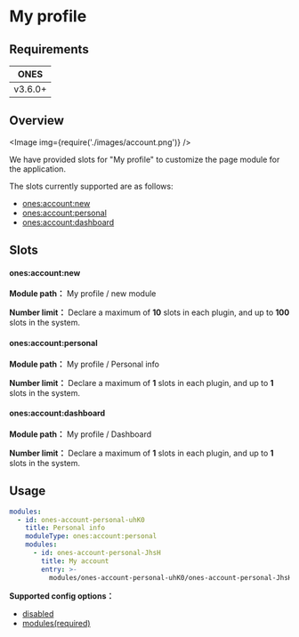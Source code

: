 # My profile

## Requirements

|  ONES   |
| :-----: |
| v3.6.0+ |

## Overview

<Image img={require('./images/account.png')} />

We have provided slots for "My profile" to customize the page module for the application.

The slots currently supported are as follows:

- [ones:account:new](#onesaccountnew)
- [ones:account:personal](#onesaccountpersonal)
- [ones:account:dashboard](#onesaccountdashboard)

## Slots

#### ones:account:new

**Module path：** My profile / new module

**Number limit：** Declare a maximum of **10** slots in each plugin, and up to **100** slots in the system.

#### ones:account:personal

**Module path：** My profile / Personal info

**Number limit：** Declare a maximum of **1** slots in each plugin, and up to **1** slots in the system.

#### ones:account:dashboard

**Module path：** My profile / Dashboard

**Number limit：** Declare a maximum of **1** slots in each plugin, and up to **1** slots in the system.

## Usage

```yaml
modules:
  - id: ones-account-personal-uhK0
    title: Personal info
    moduleType: ones:account:personal
    modules:
      - id: ones-account-personal-JhsH
        title: My account
        entry: >-
          modules/ones-account-personal-uhK0/ones-account-personal-JhsH/index.html
```

**Supported config options：**

- [disabled](../../../../reference/config/plugin.yaml#disabled)
- [modules(required)](../../../../reference/config/plugin.yaml#subModule)
